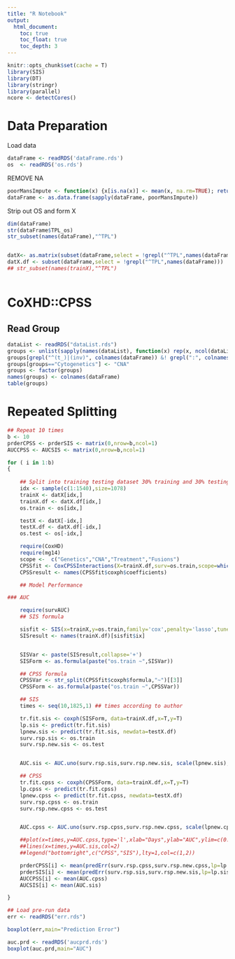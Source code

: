 ```yaml
---
title: "R Notebook"
output:
  html_document:
    toc: true
    toc_float: true
    toc_depth: 3
---
```


```r
knitr::opts_chunk$set(cache = T)
library(SIS)
library(DT)
library(stringr)
library(parallel)
ncore <- detectCores()
```
# Data Preparation

Load data

```r
dataFrame <- readRDS('dataFrame.rds')
os  <- readRDS('os.rds')
```

REMOVE NA

```r

poorMansImpute <- function(x) {x[is.na(x)] <- mean(x, na.rm=TRUE); return(x)}
dataFrame <- as.data.frame(sapply(dataFrame, poorMansImpute))

```


Strip out OS and form X

```r
dim(dataFrame)
str(dataFrame$TPL_os)
str_subset(names(dataFrame),"^TPL")


datX<- as.matrix(subset(dataFrame,select = !grepl("^TPL",names(dataFrame))))
datX.df <- subset(dataFrame,select = !grepl("^TPL",names(dataFrame)))
## str_subset(names(trainX),"^TPL")



```

# CoXHD::CPSS

## Read Group
```r
dataList <- readRDS("dataList.rds")
groups <- unlist(sapply(names(dataList), function(x) rep(x, ncol(dataList[[x]]))))
groups[grepl("^(t_)|(inv)", colnames(dataFrame)) &! grepl(":", colnames(dataFrame))] <- "Fusions"
groups[groups=="Cytogenetics"] <- "CNA"
groups <- factor(groups)
names(groups) <- colnames(dataFrame)
table(groups)


```

# Repeated Splitting

```r

## Repeat 10 times
b <- 10
prderCPSS <- prderSIS <- matrix(0,nrow=b,ncol=1)
AUCCPSS <- AUCSIS <- matrix(0,nrow=b,ncol=1)

for ( i in 1:b)
{
    
    ## Split into training testing dataset 30% training and 30% testing
    idx <- sample(c(1:1540),size=1078)
    trainX <- datX[idx,]
    trainX.df <- datX.df[idx,]
    os.train <- os[idx,]

    testX <- datX[-idx,]
    testX.df <- datX.df[-idx,]
    os.test <- os[-idx,]

    require(CoxHD)
    require(mg14)
    scope <-  c("Genetics","CNA","Treatment","Fusions")
    CPSSfit <- CoxCPSSInteractions(X=trainX.df,surv=os.train,scope=which(groups %in% scope),mc.cores=ncore)
    CPSSresult <- names(CPSSfit$coxph$coefficients)

    ## Model Performance

### AUC

    require(survAUC)
    ## SIS formula

    sisfit <- SIS(x=trainX,y=os.train,family='cox',penalty='lasso',tune='bic',iter=FALSE)
    SISresult <- names(trainX.df)[sisfit$ix]


    SISVar <- paste(SISresult,collapse='+')
    SISForm <- as.formula(paste("os.train ~",SISVar))

    ## CPSS formula
    CPSSVar <- str_split(CPSSfit$coxph$formula,"~")[[3]]
    CPSSForm <- as.formula(paste("os.train ~",CPSSVar))

    ## SIS
    times <- seq(10,1825,1) ## times according to author

    tr.fit.sis <- coxph(SISForm, data=trainX.df,x=T,y=T)
    lp.sis <- predict(tr.fit.sis)
    lpnew.sis <- predict(tr.fit.sis, newdata=testX.df)
    surv.rsp.sis <- os.train
    surv.rsp.new.sis <- os.test


    AUC.sis <- AUC.uno(surv.rsp.sis,surv.rsp.new.sis, scale(lpnew.sis),times)$auc

    ## CPSS
    tr.fit.cpss <- coxph(CPSSForm, data=trainX.df,x=T,y=T)
    lp.cpss <- predict(tr.fit.cpss)
    lpnew.cpss <- predict(tr.fit.cpss, newdata=testX.df)
    surv.rsp.cpss <- os.train
    surv.rsp.new.cpss <- os.test


    AUC.cpss <- AUC.uno(surv.rsp.cpss,surv.rsp.new.cpss, scale(lpnew.cpss),times)$auc

    ##plot(x=times,y=AUC.cpss,type='l',xlab="Days",ylab="AUC",ylim=c(0.4,0.7))
    ##lines(x=times,y=AUC.sis,col=2)
    ##legend("bottomright",c("CPSS","SIS"),lty=1,col=c(1,2))

    prderCPSS[i] <- mean(predErr(surv.rsp.cpss,surv.rsp.new.cpss,lp=lp.cpss, lpnew=lpnew.cpss,times=times)$error)
    prderSIS[i] <- mean(predErr(surv.rsp.sis,surv.rsp.new.sis,lp=lp.sis, lpnew=lpnew.sis,times=times)$error)
    AUCCPSS[i] <- mean(AUC.cpss)
    AUCSIS[i] <- mean(AUC.sis)

}


```

```r
## Load pre-run data
err <- readRDS("err.rds")

boxplot(err,main="Prediction Error")

```

```r
auc.prd <- readRDS('aucprd.rds')
boxplot(auc.prd,main="AUC")
```
